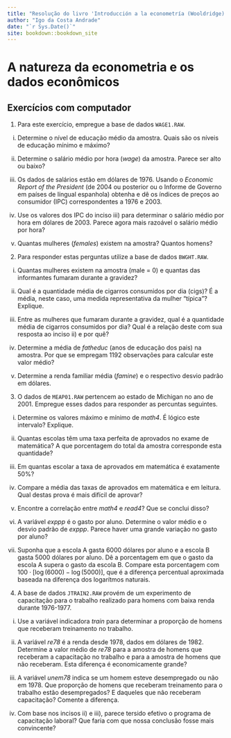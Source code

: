 ```yaml
--- 
title: "Resolução do livro 'Introducción a la econometría (Wooldridge)'"
author: "Igo da Costa Andrade"
date: "`r Sys.Date()`"
site: bookdown::bookdown_site
---
```


# A natureza da econometria e os dados econômicos

## Exercícios com computador

1. Para este exercício, empregue a base de dados `WAGE1.RAW`.

  i) Determine o nível de educação médio da amostra. Quais são os níveis de educação mínimo e máximo?
  
  ii) Determine o salário médio por hora (*wage*) da amostra. Parece ser alto ou baixo?
  
  iii) Os dados de salários estão em dólares de 1976. Usando o *Economic Report of the President* (de 2004 ou posterior ou o Informe de Governo em países de língual espanhola) obtenha e dê os índices de preços ao consumidor (IPC) correspondentes a 1976 e 2003.
  
  iv) Use os valores dos IPC do inciso iii) para determinar o salário médio por hora em dólares de 2003. Parece agora mais razoável o salário médio por hora?
  
  v) Quantas mulheres (*females*) existem na amostra? Quantos homens?
  
  
2. Para responder estas perguntas utilize a base de dados `BWGHT.RAW`.

  i) Quantas mulheres existem na amostra (male = 0) e quantas das informantes fumaram durante a gravidez?
  
  ii) Qual é a quantidade média de cigarros consumidos por dia (cigs)? É a média, neste caso, uma medida representativa da mulher "típica"? Explique.
  
  iii) Entre as mulheres que fumaram durante a gravidez, qual é a quantidade média de cigarros consumidos por dia? Qual é a relação deste com sua resposta ao inciso ii) e por quê?
  
  iv) Determine a média de *fatheduc* (anos de educação dos pais) na amostra. Por que se empregam 1192 observações para calcular este valor médio?
  
  v) Determine a renda familiar média (*famine*) e o respectivo desvio padrão em dólares.
  
3. O dados de `MEAP01.RAW` pertencem ao estado de Michigan no ano de 2001. Empregue esses dados para responder as percuntas seguintes.

  i) Determine os valores máximo e mínimo de *math4*. É lógico este intervalo? Explique.
  
  ii) Quantas escolas têm uma taxa perfeita de aprovados no exame de matemática? A que porcentagem do total da amostra corresponde esta quantidade?
  
  iii) Em quantas escolar a taxa de aprovados em matemática é exatamente 50%?
  
  iv) Compare a média das taxas de aprovados em matemática e em leitura. Qual destas prova é mais difícil de aprovar?
  
  v) Encontre a correlação entre *math4* e *read4*? Que se conclui disso?
  
  vi) A variável *exppp* é o gasto por aluno. Determine o valor médio e o desvio padrão de *exppp*. Parece haver uma grande variação no gasto por aluno?
  
  vii) Suponha que a escola A gasta 6000 dólares por aluno e a escola B gasta 5000 dólares por aluno. Dê a porcentagem em que o gasto da escola A supera o gasto da escola B. Compare esta porcentagem com $100 \cdot \left[\log{(6000)} - \log{(5000)}\right]$, que é a diferença percentual aproximada baseada na diferença dos logarítmos naturais. 
  
4. A base de dados `JTRAIN2.RAW` provém de um experimento de capacitação para o trabalho realizado para homens com baixa renda durante 1976-1977.

  i) Use a variável indicadora *train* para determinar a proporção de homens que receberam treinamento no trabalho.
  
  ii) A variável *re78* é a renda desde 1978, dados em dólares de 1982. Determine a valor médio de *re78* para a amostra de homens que receberam a capacitação no trabalho e para a amostra de homens que não receberam. Esta diferença é economicamente grande?
  
  iii) A variável *unem78* indica se um homem esteve desempregado ou não em 1978. Que proporção de homens que receberam treinamento para o trabalho estão desempregados? E daqueles que não receberam capacitação? Comente a diferença.
  
  iv) Com base nos incisos ii) e iii), parece tersido efetivo o programa de capacitação laboral? Que faria com que nossa conclusão fosse mais convincente?
